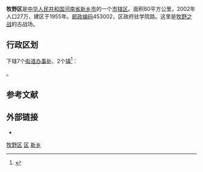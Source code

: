 {{Infobox China County
|Belong = [[河南省|河南省]][[新乡市|新乡市]]
}}
'''牧野区'''是[[中华人民共和国|中华人民共和国]][[河南省|河南省]][[新乡市|新乡市]]的一个[[市辖区|市辖区]]。面积80平方公里，2002年人口27万，建区于1955年。[[邮政编码|邮政编码]]453002，区政府驻学院路。这里是[[牧野之战|牧野之战]]的古战场。

== 行政区划 ==
{{PAGENAMEBASE}}下辖7个[[街道办事处|街道办事处]]、2个[[行政建制镇|镇]]<ref>{{PRC admin/ref sgc|41/07/11}}</ref>：

{{PRC admin/children|41/07/11}}。

== 参考文献 ==
{{Wikisource|国务院关于同意河南省调整新乡市市辖区和新乡县行政区划的批复}}
{{reflist}}

== 外部链接 ==
* {{Official website|http://www.xxmyq.gov.cn/|name=新乡市牧野区人民政府}}

{{henan-stub}}
{{新乡市牧野区行政区划}}
{{新乡市行政区划}}
{{河南行政区划}}

[[category:牧野区|]]
[[category:新乡区县市|区]]
[[category:河南市辖区|新乡]]
